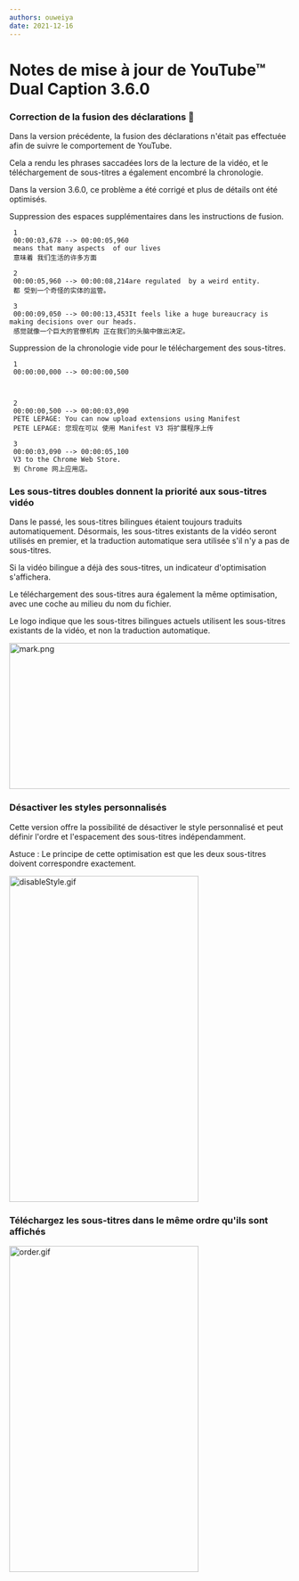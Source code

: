 ```yaml
---
authors: ouweiya
date: 2021-12-16 
---
```



# Notes de mise à jour de YouTube™ Dual Caption 3.6.0

### Correction de la fusion des déclarations 🎉

 Dans la version précédente, la fusion des déclarations n'était pas effectuée afin de suivre le comportement de YouTube.

Cela a rendu les phrases saccadées lors de la lecture de la vidéo, et le téléchargement de sous-titres a également encombré la chronologie.

Dans la version 3.6.0, ce problème a été corrigé et plus de détails ont été optimisés.

Suppression des espaces supplémentaires dans les instructions de fusion.

```
 1
 00:00:03,678 --> 00:00:05,960
 means that many aspects  of our lives
 意味着 我们生活的许多方面

 2
 00:00:05,960 --> 00:00:08,214are regulated  by a weird entity.
 都 受到一个奇怪的实体的监管。

 3
 00:00:09,050 --> 00:00:13,453It feels like a huge bureaucracy is making decisions over our heads.
 感觉就像一个巨大的官僚机构 正在我们的头脑中做出决定。
 ```

Suppression de la chronologie vide pour le téléchargement des sous-titres.

```
 1
 00:00:00,000 --> 00:00:00,500



 2
 00:00:00,500 --> 00:00:03,090
 PETE LEPAGE: You can now upload extensions using Manifest
 PETE LEPAGE: 您现在可以 使用 Manifest V3 将扩展程序上传

 3
 00:00:03,090 --> 00:00:05,100
 V3 to the Chrome Web Store.
 到 Chrome 网上应用店。
 ```

### Les sous-titres doubles donnent la priorité aux sous-titres vidéo

 Dans le passé, les sous-titres bilingues étaient toujours traduits automatiquement. Désormais, les sous-titres existants de la vidéo seront utilisés en premier, et la traduction automatique sera utilisée s'il n'y a pas de sous-titres.

 Si la vidéo bilingue a déjà des sous-titres, un indicateur d'optimisation s'affichera.

 Le téléchargement des sous-titres aura également la même optimisation, avec une coche au milieu du nom du fichier.

<Tip>Le logo indique que les sous-titres bilingues actuels utilisent les sous-titres existants de la vidéo, et non la traduction automatique.</Tip>

<img src={mark} alt="mark.png" width="891" height="262" />

### Désactiver les styles personnalisés

 Cette version offre la possibilité de désactiver le style personnalisé et peut définir l'ordre et l'espacement des sous-titres indépendamment.

<Tip>Astuce : Le principe de cette optimisation est que les deux sous-titres doivent correspondre exactement.</Tip>

<img src={disableStyle} alt="disableStyle.gif" width="340" height="585" />

### Téléchargez les sous-titres dans le même ordre qu'ils sont affichés

<img src={order} alt="order.gif" width="340" height="585" />

<WebStore />